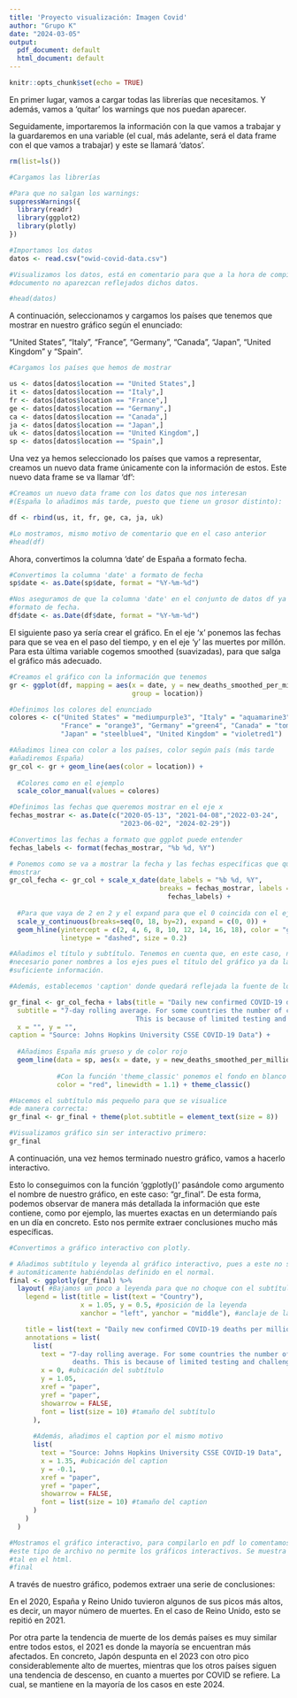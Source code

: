 ```yaml
---
title: 'Proyecto visualización: Imagen Covid'
author: "Grupo K"
date: "2024-03-05"
output:
  pdf_document: default
  html_document: default
---
```


```r
knitr::opts_chunk$set(echo = TRUE)
```

En primer lugar, vamos a cargar todas las librerías que necesitamos. Y además, vamos a 'quitar' los warnings que nos puedan aparecer.

Seguidamente, importaremos la información con la que vamos a trabajar y la guardaremos en una variable (el cual, más adelante, será el data frame con el que vamos a trabajar) y este se llamará 'datos'.

```r
rm(list=ls()) 

#Cargamos las librerías

#Para que no salgan los warnings:
suppressWarnings({ 
  library(readr)
  library(ggplot2)
  library(plotly)
})

#Importamos los datos
datos <- read.csv("owid-covid-data.csv")

#Visualizamos los datos, está en comentario para que a la hora de compilar el
#documento no aparezcan reflejados dichos datos.

#head(datos)
```

A continuación, seleccionamos y cargamos los países que tenemos que mostrar en nuestro gráfico según el enunciado:

"United States", "Italy", "France", "Germany", "Canada", "Japan", "United Kingdom" y "Spain".

```r
#Cargamos los países que hemos de mostrar

us <- datos[datos$location == "United States",]
it <- datos[datos$location == "Italy",] 
fr <- datos[datos$location == "France",]
ge <- datos[datos$location == "Germany",]
ca <- datos[datos$location == "Canada",]
ja <- datos[datos$location == "Japan",]
uk <- datos[datos$location == "United Kingdom",]
sp <- datos[datos$location == "Spain",]
```

Una vez ya hemos seleccionado los países que vamos a representar, creamos un nuevo data frame únicamente con la información de estos. Este nuevo data frame se va llamar 'df':

```r
#Creamos un nuevo data frame con los datos que nos interesan
#(España lo añadimos más tarde, puesto que tiene un grosor distinto):

df <- rbind(us, it, fr, ge, ca, ja, uk)

#Lo mostramos, mismo motivo de comentario que en el caso anterior
#head(df)
```

Ahora, convertimos la columna 'date' de España a formato fecha.

```r
#Convertimos la columna 'date' a formato de fecha
sp$date <- as.Date(sp$date, format = "%Y-%m-%d")

#Nos aseguramos de que la columna 'date' en el conjunto de datos df ya esté en 
#formato de fecha.
df$date <- as.Date(df$date, format = "%Y-%m-%d")

```

El siguiente paso ya sería crear el gráfico. En el eje 'x' ponemos las fechas para que se vea en el paso del tiempo, y en el eje 'y' las muertes por millón. Para esta última variable cogemos smoothed (suavizadas), para que salga el gráfico más adecuado.

```r
#Creamos el gráfico con la información que tenemos
gr <- ggplot(df, mapping = aes(x = date, y = new_deaths_smoothed_per_million, 
                               group = location))

#Definimos los colores del enunciado
colores <- c("United States" = "mediumpurple3", "Italy" = "aquamarine3", 
             "France" = "orange3", "Germany" ="green4", "Canada" = "tomato4",
             "Japan" = "steelblue4", "United Kingdom" = "violetred1")

#Añadimos linea con color a los países, color según país (más tarde 
#añadiremos España)
gr_col <- gr + geom_line(aes(color = location)) + 
  
  #Colores como en el ejemplo
  scale_color_manual(values = colores)

#Definimos las fechas que queremos mostrar en el eje x
fechas_mostrar <- as.Date(c("2020-05-13", "2021-04-08","2022-03-24", 
                            "2023-06-02", "2024-02-29"))

#Convertimos las fechas a formato que ggplot puede entender
fechas_labels <- format(fechas_mostrar, "%b %d, %Y")

# Ponemos como se va a mostrar la fecha y las fechas específicas que queremos
#mostrar
gr_col_fecha <- gr_col + scale_x_date(date_labels = "%b %d, %Y", 
                                      breaks = fechas_mostrar, labels =
                                        fechas_labels) +
  
  #Para que vaya de 2 en 2 y el expand para que el 0 coincida con el eje x
  scale_y_continuous(breaks=seq(0, 18, by=2), expand = c(0, 0)) + 
  geom_hline(yintercept = c(2, 4, 6, 8, 10, 12, 14, 16, 18), color = "gray80", 
             linetype = "dashed", size = 0.2)

#Añadimos el título y subtítulo. Tenemos en cuenta que, en este caso, no sería
#necesario poner nombres a los ejes pues el título del gráfico ya da la 
#suficiente información.

#Además, establecemos 'caption' donde quedará reflejada la fuente de los datos:

gr_final <- gr_col_fecha + labs(title = "Daily new confirmed COVID-19 deaths per million people - Grupo K", 
  subtitle = "7-day rolling average. For some countries the number of confirmed deaths is much lower than the true number of deaths. 
                                This is because of limited testing and challenges in the attribution of the cause of death",
  x = "", y = "", 
caption = "Source: Johns Hopkins University CSSE COVID-19 Data") +
  
  #Añadimos España más grueso y de color rojo
  geom_line(data = sp, aes(x = date, y = new_deaths_smoothed_per_million), 
            
            #Con la función 'theme_classic' ponemos el fondo en blanco
            color = "red", linewidth = 1.1) + theme_classic()

#Hacemos el subtítulo más pequeño para que se visualice
#de manera correcta:
gr_final <- gr_final + theme(plot.subtitle = element_text(size = 8))

#Visualizamos gráfico sin ser interactivo primero:
gr_final
```

A continuación, una vez hemos terminado nuestro gráfico, vamos a hacerlo interactivo. 

Esto lo conseguimos con la función 'ggplotly()' pasándole como argumento el nombre de nuestro gráfico, en este caso: "gr_final". De esta forma, podemos observar de manera más detallada la información que este contiene, como por ejemplo, las muertes exactas en un determiando país en un día en concreto. Esto nos permite extraer conclusiones mucho más específicas.

```r
#Convertimos a gráfico interactivo con plotly.

# Añadimos subtítulo y leyenda al gráfico interactivo, pues a este no se añaden
# automáticamente habiéndolas definido en el normal.
final <- ggplotly(gr_final) %>%
  layout( #Bajamos un poco a leyenda para que no choque con el subtítulo
    legend = list(title = list(text = "Country"), 
                  x = 1.05, y = 0.5, #posición de la leyenda
                  xanchor = "left", yanchor = "middle"), #anclaje de la leyenda

    title = list(text = "Daily new confirmed COVID-19 deaths per million people - Grupo K"),
    annotations = list(
      list(
        text = "7-day rolling average. For some countries the number of confirmed deaths is much lower than the true number of 
                deaths. This is because of limited testing and challenges in the attribution of the cause of death",
        x = 0, #ubicación del subtítulo
        y = 1.05,
        xref = "paper",
        yref = "paper",
        showarrow = FALSE,
        font = list(size = 10) #tamaño del subtítulo
      ),
      
      #Además, añadimos el caption por el mismo motivo
      list(
        text = "Source: Johns Hopkins University CSSE COVID-19 Data",
        x = 1.35, #ubicación del caption
        y = -0.1,
        xref = "paper",
        yref = "paper",
        showarrow = FALSE,
        font = list(size = 10) #tamaño del caption
      )
    )
  )

#Mostramos el gráfico interactivo, para compilarlo en pdf lo comentamos, pues
#este tipo de archivo no permite los gráficos interactivos. Se muestra como
#tal en el html.
#final
```
A través de nuestro gráfico, podemos extraer una serie de conclusiones:

En el 2020, España y Reino Unido tuvieron algunos de sus picos más altos, es decir, un mayor número de muertes. En el caso de Reino Unido, esto se repitió en 2021.

Por otra parte la tendencia de muerte de los demás países es muy similar entre todos estos, el 2021 es donde la mayoría se encuentran más afectados. En concreto, Japón despunta en el 2023 con otro pico considerablemente alto de muertes, 
mientras que los otros países siguen una tendencia de descenso, en cuanto a muertes por COVID se refiere. La cual, se mantiene en la mayoría de los casos en este 2024.
